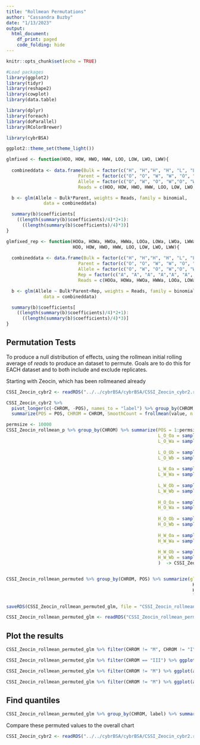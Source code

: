 ```yaml
---
title: "Rollmean Permutations"
author: "Cassandra Buzby"
date: "1/13/2023"
output:
  html_document:
    df_print: paged
    code_folding: hide
---
```


```r
knitr::opts_chunk$set(echo = TRUE)

#Load packages
library(ggplot2)
library(tidyr)
library(reshape2)
library(cowplot)
library(data.table)

library(dplyr)
library(foreach)
library(doParallel)
library(RColorBrewer)

library(cybrBSA)

ggplot2::theme_set(theme_light())

glmfixed <- function(HOO, HOW, HWO, HWW, LOO, LOW, LWO, LWW){
  
  combineddata <- data.frame(Bulk = factor(c("H", "H","H", "H", "L", "L","L", "L")),
                           Parent = factor(c("O", "O", "W", "W", "O", "O", "W", "W")),
                           Allele = factor(c("O", "W", "O", "W","O", "W", "O", "W")),
                           Reads = c(HOO, HOW, HWO, HWW, LOO, LOW, LWO, LWW))

  b <- glm(Allele ~ Bulk*Parent, weights = Reads, family = binomial, 
              data = combineddata)

  summary(b)$coefficients[
    ((length(summary(b)$coefficients)/4)*2+1):
      ((length(summary(b)$coefficients)/4)*3)]
}

glmfixed_rep <- function(HOOa, HOWa, HWOa, HWWa, LOOa, LOWa, LWOa, LWWa, 
                         HOO, HOW, HWO, HWW, LOO, LOW, LWO, LWW){
  
  combineddata <- data.frame(Bulk = factor(c("H", "H","H", "H", "L", "L","L", "L", "H", "H","H", "H", "L", "L","L", "L")),
                           Parent = factor(c("O", "O", "W", "W", "O", "O", "W", "W", "O", "O", "W", "W", "O", "O", "W", "W")),
                           Allele = factor(c("O", "W", "O", "W","O", "W", "O", "W", "O", "W", "O", "W","O", "W", "O", "W")),
                           Rep = factor(c("A", "A", "A", "A","A", "A", "A", "A", "B", "B", "B", "B","B", "B", "B", "B")),
                           Reads = c(HOOa, HOWa, HWOa, HWWa, LOOa, LOWa, LWOa, LWWa, HOO, HOW, HWO, HWW, LOO, LOW, LWO, LWW))

  b <- glm(Allele ~ Bulk*Parent+Rep, weights = Reads, family = binomial, 
              data = combineddata)

  summary(b)$coefficients[
    ((length(summary(b)$coefficients)/4)*2+1):
      ((length(summary(b)$coefficients)/4)*3)]
}

```

## Permutation Tests

To produce a null distribution of effects, using the rollmean initial rolling average of _reads_ to produce an dataset to permute. Goals are to do this for EACH dataset and to both include and exclude replicates. 

Starting with Zeocin, which has been rollmeaned already

```r
CSSI_Zeocin_cybr2 <- readRDS("../../cybrBSA/cybrBSA/CSSI_Zeocin_cybr2.rds")

CSSI_Zeocin_cybr2 %>%
  pivot_longer(c(-CHROM, -POS), names_to = "label") %>% group_by(CHROM, label) %>% arrange(POS) %>% 
  summarize(POS = POS, CHROM = CHROM, SmoothCount = frollmean(value, n = 100)) %>% na.omit() %>% pivot_wider(names_from = label,values_from = SmoothCount) -> CSSI_Zeocin_rollmean_p

```

```r
permsize <- 10000
CSSI_Zeocin_rollmean_p %>% group_by(CHROM) %>% summarize(POS = 1:permsize, 
                                                         L_O_Oa = sample(Dilute_OakI_A_Oak, size = permsize, replace = TRUE),
                                                         L_O_Wa = sample(Dilute_OakI_A_Wine, size = permsize, replace = TRUE),
                                                         
                                                         L_O_Ob = sample(Dilute_OakI_B_Oak, size = permsize, replace = TRUE),
                                                         L_O_Wb = sample(Dilute_OakI_B_Wine, size = permsize, replace = TRUE),
                                                         
                                                         L_W_Oa = sample(Dilute_WineI_A_Oak, size = permsize, replace = TRUE),
                                                         L_W_Wa = sample(Dilute_WineI_A_Wine, size = permsize, replace = TRUE),
                                                         
                                                         L_W_Ob = sample(Dilute_WineI_B_Oak, size = permsize, replace = TRUE),
                                                         L_W_Wb = sample(Dilute_WineI_B_Wine, size = permsize, replace = TRUE),
                                                         
                                                         H_O_Oa = sample(Zeocin_OakI_A_Oak, size = permsize, replace = TRUE),
                                                         H_O_Wa = sample(Zeocin_OakI_A_Wine, size = permsize, replace = TRUE),
                                                         
                                                         H_O_Ob = sample(Zeocin_OakI_B_Oak, size = permsize, replace = TRUE),
                                                         H_O_Wb = sample(Zeocin_OakI_B_Wine, size = permsize, replace = TRUE),
                                                         
                                                         H_W_Oa = sample(Zeocin_WineI_A_Oak, size = permsize, replace = TRUE),
                                                         H_W_Wa = sample(Zeocin_WineI_A_Wine, size = permsize, replace = TRUE),
                                                         
                                                         H_W_Ob = sample(Zeocin_WineI_B_Oak, size = permsize, replace = TRUE),
                                                         H_W_Wb = sample(Zeocin_WineI_B_Wine, size = permsize, replace = TRUE)
                                                         )  -> CSSI_Zeocin_rollmean_permuted


CSSI_Zeocin_rollmean_permuted %>% group_by(CHROM, POS) %>% summarize(glm = glmfixed_rep(
                                                                      H_O_Oa, H_O_Wa, H_W_Oa, H_W_Wa, L_O_Oa, L_O_Wa, L_W_Oa, L_W_Wa, 
                                                                      H_O_Ob, H_O_Wb, H_W_Ob, H_W_Wb, L_O_Ob, L_O_Wb, L_W_Ob, L_W_Wb),
                                                                      label = c("intercept", "Bulk", "Parent", "BxP_Interaction", "replicate")) -> CSSI_Zeocin_rollmean_permuted_glm

saveRDS(CSSI_Zeocin_rollmean_permuted_glm, file = "CSSI_Zeocin_rollmean_permuted_glm.rds")

```

```r
CSSI_Zeocin_rollmean_permuted_glm <- readRDS("CSSI_Zeocin_rollmean_permuted_glm.rds")
```

## Plot the results

```r

CSSI_Zeocin_rollmean_permuted_glm %>% filter(CHROM != "M", CHROM != "I") %>% ggplot(aes(x = glm, color = label)) + geom_density(size = 1) + ggtitle("All Zeocin Permuted")

CSSI_Zeocin_rollmean_permuted_glm %>% filter(CHROM == "III") %>% ggplot(aes(x = glm, color = label)) + geom_density(size = 1) + facet_wrap(~CHROM) + ggtitle("Chrom III Distributions")

CSSI_Zeocin_rollmean_permuted_glm %>% filter(CHROM != "M") %>% ggplot(aes(x = glm, color = label)) + geom_density() + facet_wrap(~CHROM) + ggtitle("Zeocin Permuted Distributions by Chromosome")

CSSI_Zeocin_rollmean_permuted_glm %>% filter(CHROM != "M") %>% ggplot(aes(x = glm, y = label, color = label)) + geom_boxplot() + facet_wrap(~CHROM) + ggtitle("Zeocin Permuted Distributions by Chromosome")

```

## Find quantiles

```r
CSSI_Zeocin_rollmean_permuted_glm %>% group_by(CHROM, label) %>% summarize(quant = quantile(abs(glm), 0.975)) %>% pivot_wider(names_from = label, values_from = quant)
```


Compare these permuted values to the overall chart

```r
CSSI_Zeocin_cybr2 <- readRDS("../../cybrBSA/cybrBSA/CSSI_Zeocin_cybr2.rds")

```

